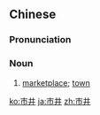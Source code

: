 ==Chinese==
{{zh-forms}}

===Pronunciation===
{{zh-pron
|m=shìjǐng
|c=si5 zeng2
|mn=qz:chhǐ-chéng/xm,zz:chhī-chéng
|cat=n
}}

===Noun===
{{zh-noun}}

# {{lb|zh|formal}} [[marketplace]]; [[town]]

[[ko:市井]]
[[ja:市井]]
[[zh:市井]]